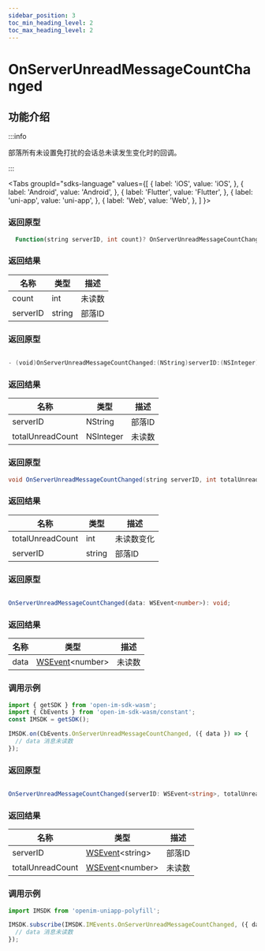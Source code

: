 ```yaml
---
sidebar_position: 3
toc_min_heading_level: 2
toc_max_heading_level: 2
---
```


# OnServerUnreadMessageCountChanged

## 功能介绍

:::info

部落所有未设置免打扰的会话总未读发生变化时的回调。

:::

<Tabs
groupId="sdks-language"
values={[
{ label: 'iOS', value: 'iOS', },
{ label: 'Android', value: 'Android', },
{ label: 'Flutter', value: 'Flutter', },
{ label: 'uni-app', value: 'uni-app', },
{ label: 'Web', value: 'Web', },
]
}>

<TabItem value="Flutter">

### 返回原型

```dart showLineNumbers
  Function(string serverID, int count)? OnServerUnreadMessageCountChanged;
```
### 返回结果

| 名称  | 类型 | 描述       |
| ----- | ---- | ---------- |
| count | int  | 未读数 |
| serverID | string  | 部落ID |


</TabItem>

<TabItem value="iOS">

### 返回原型

```swift showLineNumbers

- (void)OnServerUnreadMessageCountChanged:(NString)serverID:(NSInteger)totalUnreadCount;

```

### 返回结果

| 名称             | 类型      | 描述       |
| ---------------- | --------- | ---------- |
| serverID | NString | 部落ID |
| totalUnreadCount | NSInteger | 未读数 |

</TabItem>

<TabItem value="Android">

### 返回原型

```java showLineNumbers
void OnServerUnreadMessageCountChanged(string serverID, int totalUnreadCount)
```

### 返回结果

| 名称  | 类型 | 描述       |
| ----- | ---- | ---------- |
| totalUnreadCount | int  | 未读数变化 |
| serverID | string  | 部落ID |


</TabItem>

<TabItem value="Web">

### 返回原型

```ts showLineNumbers

OnServerUnreadMessageCountChanged(data: WSEvent<number>): void;

```

### 返回结果

| 名称 | 类型                                             | 描述   |
| ---- | ------------------------------------------------ | ------ |
| data | [WSEvent](docs/sdks/class/response.mdx)<number\> | 未读数 |

### 调用示例

```js showLineNumbers
import { getSDK } from 'open-im-sdk-wasm';
import { CbEvents } from 'open-im-sdk-wasm/constant';
const IMSDK = getSDK();

IMSDK.on(CbEvents.OnServerUnreadMessageCountChanged, ({ data }) => {
  // data 消息未读数
});
```

</TabItem>

<TabItem value="uni-app">

### 返回原型

```ts showLineNumbers

OnServerUnreadMessageCountChanged(serverID: WSEvent<string>, totalUnreadCount: WSEvent<number>): void;

```

### 返回结果

| 名称 | 类型                                             | 描述   |
| ---- | ------------------------------------------------ | ------ |
| serverID | [WSEvent](docs/sdks/class/response.mdx)<string\> | 部落ID |
| totalUnreadCount | [WSEvent](docs/sdks/class/response.mdx)<number\> | 未读数 |

### 调用示例

```js showLineNumbers
import IMSDK from 'openim-uniapp-polyfill';

IMSDK.subscribe(IMSDK.IMEvents.OnServerUnreadMessageCountChanged, ({ data }) => {
  // data 消息未读数
});
```

</TabItem>

</Tabs>
